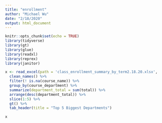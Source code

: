 ```yaml
---
title: "enrollment"
author: "Michael Wu"
date: "2/18/2020"
output: html_document
---
```


```r
knitr::opts_chunk$set(echo = TRUE)
library(tidyverse)
library(gt)
library(glue)
library(readxl)
library(reprex)
library(janitor)
```


```r
x <- read_excel(path = 'class_enrollment_summary_by_term2.18.20.xlsx', skip = 3) %>%
  clean_names() %>%
  filter(! is.na(course_name)) %>% 
  group_by(course_department) %>%
  summarize(department_total = sum(total)) %>%
  arrange(desc(department_total)) %>%
  slice(1:5) %>%
  gt() %>%
  tab_header(title = "Top 5 Biggest Departments")

x
```